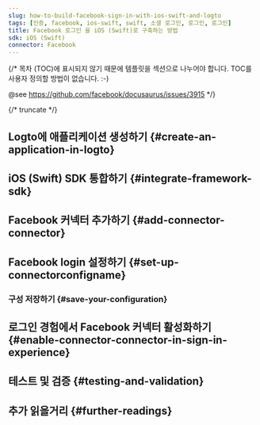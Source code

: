 ```yaml
---
slug: how-to-build-facebook-sign-in-with-ios-swift-and-logto
tags: [인증, facebook, ios-swift, swift, 소셜 로그인, 로그인, 로그인]
title: Facebook 로그인 을 iOS (Swift)로 구축하는 방법
sdk: iOS (Swift)
connector: Facebook
---
```


{/*
  목차 (TOC)에 표시되지 않기 때문에 템플릿을 섹션으로 나누어야 합니다.
  TOC를 사용자 정의할 방법이 없습니다. :-)

  @see https://github.com/facebook/docusaurus/issues/3915
*/}




{/* truncate */}

<Intro connector={connector} sdk="iOS (Swift)" link="https://developer.apple.com/ios" />

## Logto에 애플리케이션 생성하기 \{#create-an-application-in-logto}

<CreateApplication type="Native app" framework="iOS (Swift)" />

## iOS (Swift) SDK 통합하기 \{#integrate-framework-sdk}

<IntegrateSdk />

## Facebook 커넥터 추가하기 \{#add-connector-connector}

<AddSocialConnector connector={connector} framework="iOS (Swift)" />

## Facebook login 설정하기 \{#set-up-connectorconfigname}

<ConnectorGuide />

### 구성 저장하기 \{#save-your-configuration}

<SaveYourConfiguration connector={connector} />

## 로그인 경험에서 Facebook 커넥터 활성화하기 \{#enable-connector-connector-in-sign-in-experience}

<EnableSocialConnector connector={connector} />

## 테스트 및 검증 \{#testing-and-validation}

<TestingAndValidation connector={connector} sdk="iOS (Swift)" />

## 추가 읽을거리 \{#further-readings}

<FurtherReadings />